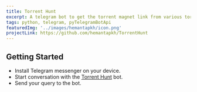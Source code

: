 ```yaml
---
title: Torrent Hunt
excerpt: A telegram bot to get the torrent magnet link from various torrent sites.
tags: python, telegram, pyTelegramBotApi
featuredImg: '../images/hemantapkh/icon.png'
projectLink: https://github.com/hemantapkh/TorrentHunt
---
```


## Getting Started

* Install Telegram messenger on your device.
* Start conversation with the [Torrent Hunt](https://t.me/torrenthuntbot) bot.
* Send your query to the bot.